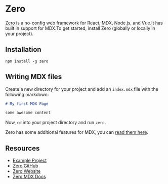 # Zero

[Zero](https://zeroserver.io) is a no-config web framework for React, MDX,
Node.js, and Vue.It has built in support for MDX.To get started, install
Zero (globally or locally in your project).

## Installation

```shell
npm install -g zero
```

## Writing MDX files

Create a new directory for your project and add an `index.mdx` file with the
following markdown:

```markdown
# My first MDX Page

some awesome content
```

Now, `cd` into your project directory and run `zero`.

Zero has some additional features for MDX, you can [read them here](https://github.com/remoteinterview/zero/tree/master/docs/mdx).

## Resources

- [Example Project](https://github.com/mdx-js/mdx/tree/master/examples/zero)
- [Zero GitHub](https://github.com/remoteinterview/zero/)
- [Zero Website](https://zeroserver.io/)
- [Zero MDX Docs](https://github.com/remoteinterview/zero/tree/master/docs/mdx)

